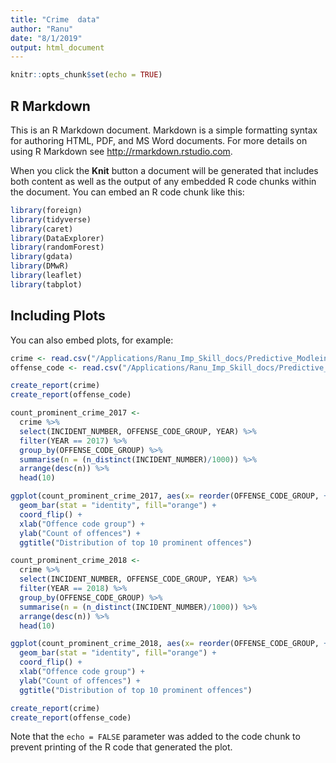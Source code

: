 ```yaml
---
title: "Crime  data"
author: "Ranu"
date: "8/1/2019"
output: html_document
---
```


```r
knitr::opts_chunk$set(echo = TRUE)
```

## R Markdown

This is an R Markdown document. Markdown is a simple formatting syntax for authoring HTML, PDF, and MS Word documents. For more details on using R Markdown see <http://rmarkdown.rstudio.com>.

When you click the **Knit** button a document will be generated that includes both content as well as the output of any embedded R code chunks within the document. You can embed an R code chunk like this:

```r
library(foreign)
library(tidyverse)
library(caret)
library(DataExplorer)
library(randomForest)
library(gdata)
library(DMwR)
library(leaflet)
library(tabplot)
```

## Including Plots

You can also embed plots, for example:

```r
crime <- read.csv("/Applications/Ranu_Imp_Skill_docs/Predictive_Modleing/kaggle/crimedata/crimes-in-boston/crime.csv")
offense_code <- read.csv("/Applications/Ranu_Imp_Skill_docs/Predictive_Modleing/kaggle/crimedata/crimes-in-boston/offense_codes.csv")

```

```r
create_report(crime)
create_report(offense_code)

```

```r
count_prominent_crime_2017 <- 
  crime %>% 
  select(INCIDENT_NUMBER, OFFENSE_CODE_GROUP, YEAR) %>% 
  filter(YEAR == 2017) %>% 
  group_by(OFFENSE_CODE_GROUP) %>% 
  summarise(n = (n_distinct(INCIDENT_NUMBER)/1000)) %>% 
  arrange(desc(n)) %>% 
  head(10)

ggplot(count_prominent_crime_2017, aes(x= reorder(OFFENSE_CODE_GROUP, + n), y=n)) +
  geom_bar(stat = "identity", fill="orange") +
  coord_flip() +
  xlab("Offence code group") +
  ylab("Count of offences") +
  ggtitle("Distribution of top 10 prominent offences")

count_prominent_crime_2018 <- 
  crime %>% 
  select(INCIDENT_NUMBER, OFFENSE_CODE_GROUP, YEAR) %>% 
  filter(YEAR == 2018) %>% 
  group_by(OFFENSE_CODE_GROUP) %>% 
  summarise(n = (n_distinct(INCIDENT_NUMBER)/1000)) %>% 
  arrange(desc(n)) %>% 
  head(10)

ggplot(count_prominent_crime_2018, aes(x= reorder(OFFENSE_CODE_GROUP, + n), y=n)) +
  geom_bar(stat = "identity", fill="orange") +
  coord_flip() +
  xlab("Offence code group") +
  ylab("Count of offences") +
  ggtitle("Distribution of top 10 prominent offences")

```

```r
create_report(crime)
create_report(offense_code)

```

Note that the `echo = FALSE` parameter was added to the code chunk to prevent printing of the R code that generated the plot.
